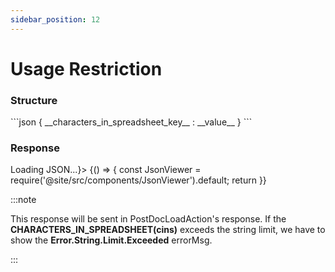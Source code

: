 ```yaml
---
sidebar_position: 12
---
```



# Usage Restriction

<h3>Structure</h3>
```json
{
    __characters_in_spreadsheet_key__ : __value__
}
```
<h3>Response</h3>
<BrowserOnly fallback={<div>Loading JSON...</div>}>
{() => {
    const JsonViewer = require('@site/src/components/JsonViewer').default;
    return <JsonViewer data={{
        "cins": 140
    }} />
    }}
</BrowserOnly>

<br />

:::note
<p> This response will be sent in PostDocLoadAction's response. If the <b>CHARACTERS_IN_SPREADSHEET(cins)</b> exceeds the string limit, we have to show the <b>Error.String.Limit.Exceeded</b> errorMsg.</p>

:::